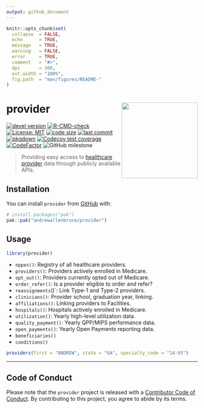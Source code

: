 ```yaml
---
output: github_document
---
```


<!-- README.md is generated from README.Rmd. Please edit that file -->

```r
knitr::opts_chunk$set(
  collapse  = FALSE,
  echo      = TRUE,
  message   = TRUE, 
  warning   = FALSE,
  error     = TRUE,
  comment   = "#>",
  dpi       = 300, 
  out.width = "100%",
  fig.path  = "man/figures/README-"
)
```

# provider <img src="man/figures/logo.svg" align="right" height="200" />

<!-- badges: start -->
[![devel version](https://img.shields.io/badge/devel%20version-0.0.0.9012-blue.svg)](https://github.com/andrewallenbruce/provider)
[![R-CMD-check](https://github.com/andrewallenbruce/provider/actions/workflows/R-CMD-check.yaml/badge.svg)](https://github.com/andrewallenbruce/provider/actions/workflows/R-CMD-check.yaml)
[![License: MIT](https://img.shields.io/badge/license-MIT-blue.svg)](https://choosealicense.com/licenses/mit/)
[![code size](https://img.shields.io/github/languages/code-size/andrewallenbruce/provider.svg)](https://github.com/andrewallenbruce/provider)
[![last commit](https://img.shields.io/github/last-commit/andrewallenbruce/provider.svg)](https://github.com/andrewallenbruce/provider/commits/main)
[![pkgdown](https://github.com/andrewallenbruce/provider/actions/workflows/pkgdown.yaml/badge.svg)](https://github.com/andrewallenbruce/provider/actions/workflows/pkgdown.yaml)
[![Codecov test coverage](https://codecov.io/gh/andrewallenbruce/provider/branch/main/graph/badge.svg)](https://app.codecov.io/gh/andrewallenbruce/provider?branch=main)
[![CodeFactor](https://www.codefactor.io/repository/github/andrewallenbruce/provider/badge)](https://www.codefactor.io/repository/github/andrewallenbruce/provider)
![GitHub milestone](https://img.shields.io/github/milestones/progress/andrewallenbruce/provider/1?color=white&logo=milestones)
<!-- badges: end -->

> Providing easy access to [healthcare provider](https://en.wikipedia.org/wiki/Health_care_provider) data through publicly available APIs.

## Installation

You can install `provider` from [GitHub](https://github.com/) with:

``` r
# install.packages("pak")
pak::pak("andrewallenbruce/provider")
```

## Usage

```r
library(provider)
```



   - `nppes()`: Registry of all healthcare providers.
   - `providers()`: Providers actively enrolled in Medicare.
   - `opt_out()`: Providers currently opted out of Medicare.
   - `order_refer()`: Is a provider eligible to order and refer?
   - `reassignments`()`: Link Type-1 and Type-2 providers.
   - `clinicians()`: Provider school, graduation year, linking.
   - `affiliations()`: Linking providers to Facilities.
   - `hospitals()`: Hospitals actively enrolled in Medicare.
   - `utilization()`: Yearly high-level utilization data.
   - `quality_payment()`: Yearly QPP/MIPS performance data.
   - `open_payments()`: Yearly Open Payments reporting data.
   - `beneficiaries()`
   - `conditions()`


```r
providers(first = "ANDREW", state = "GA", specialty_code = "14-93")
```




------------------------------------------------------------------------------

## Code of Conduct

Please note that the `provider` project is released with a [Contributor Code of Conduct](https://andrewallenbruce.github.io/provider/CODE_OF_CONDUCT.html). By contributing to this project, you agree to abide by its terms.

